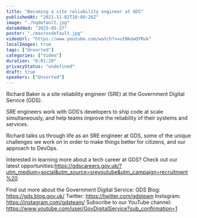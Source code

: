 ```yaml
---
title: "Becoming a site reliability engineer at GDS"
publishedAt: "2021-11-02T10:00:26Z"
image: "./hqdefault.jpg"
dateAdded: "2025-05-27"
poster: "./maxresdefault.jpg"
videoUrl: "https://www.youtube.com/watch?v=utNkUwQYRuk"
localImages: true
tags: ["Unsorted"]
categories: ["Video"]
duration: "0:01:20"
privacyStatus: "undefined"
draft: true
speakers: ["Unsorted"]
---
```

Richard Baker is a site reliability engineer (SRE) at the Government Digital Service (GDS).

SRE engineers work with GDS’s developers to ship code at scale simultaneously, and help teams improve the reliability of their systems and services. 

Richard talks us through life as an SRE engineer at GDS, some of the unique challenges we work on in order to make things better for citizens, and our approach to DevOps. 

Interested in learning more about a tech career at GDS? Check out our latest opportunities:https://gdscareers.gov.uk/?utm_medium=social&utm_source=sreyoutube&utm_campaign=recruitment%20

Find out more about the Government Digital Service:
GDS Blog: https://gds.blog.gov.uk/
Twitter: https://twitter.com/gdsteam 
Instagram: https://instagram.com/gdsteam/ 
Subscribe to our YouTube channel: 
https://www.youtube.com/user/GovDigitalService?sub_confirmation=1
